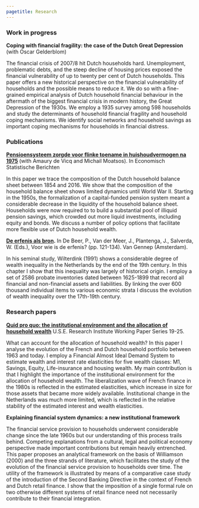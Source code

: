 ```yaml
---
pagetitle: Research
---
```


<link rel="stylesheet" href="styles.css" type="text/css">

### Work in progress

**Coping with financial fragility: the case of the Dutch Great Depression** (with Oscar Gelderblom)

The financial crisis of 2007/8 hit Dutch households hard. Unemployment, problematic debts, and the steep decline of housing prices exposed the financial vulnerability of up to twenty per cent of Dutch households. This paper offers a new historical perspective on the financial vulnerability of households and the possible means to reduce it. We do so with a fine-grained empirical analysis of Dutch household financial behaviour in the aftermath of the biggest financial crisis in modern history, the Great Depression of the 1930s. We employ a 1935 survey among 598 households and study the determinants of household financial fragility and household coping mechanisms. We identify social networks and household savings as important coping mechanisms for households in financial distress.





### Publications
**[Pensioensysteem zorgde voor flinke toename in huishoudvermogen na 1975](https://esb.nu/esb/20062700/pensioensysteem-zorgde-voor-flinke-toename-in-huishoudvermogen-na-1975) ** (with Amaury de Vicq and Michail Moatsos). In Economisch Statistische Berichten 

In this paper we trace the composition of the Dutch household balance sheet between 1854 and 2016. We show that the composition of the household balance sheet shows limited dynamics until World War II. Starting in the 1950s, the formalization of a capital-funded pension system meant a considerable decrease in the liquidity of the household balance sheet. Households were now required to to build a substantial pool of illiquid pension savings, which crowded out more liquid investments, including equity and bonds. We discuss a number of policy options that facilitate more flexible use of Dutch household wealth. 

**[De erfenis als bron](https://www.vangennep-boeken.nl/boek_detail.php?id=538).** In De Beer, P., Van der Meer, J., Plantenga, J., Salverda, W. (Eds.), Voor wie is de erfenis? (pp. 121-134). Van Gennep (Amsterdam).

In his seminal study, Wilterdink (1991) shows a considerable degree of wealth inequality in the Netherlands by the end of the 19th century. In this chapter I show that this inequality was largely of historical origin. I employ a set of 2586 probate inventories dated between 1625-1899 that record all financial and non-financial assets and liabilities. By linking the over 600 thousand individual items to various economic strata I discuss the evolution of wealth inequality over the 17th-19th century. 


### Research papers

**[Quid pro quo: the institutional environment and the allocation of household wealth](http://dspace.library.uu.nl/handle/1874/394040)** U.S.E. Research Institute Working Paper Series 19-25.

What can account for the allocation of household wealth? In this paper I analyse the evolution of the French and Dutch household portfolio between 1963 and today. I employ a Financial Almost Ideal Demand System to estimate wealth and interest rate elasticities for five wealth classes: M1, Savings, Equity, Life-insurance and housing wealth. My main contribution is that I highlight the importance of the institutional environment for the allocation of household wealth. The liberalization wave of French finance in the 1980s is reflected in the estimated elasticities, which increase in size for those assets that became more widely available. Institutional change in the Netherlands was much more limited, which is reflected in the relative stability of the estimated interest and wealth elasticities.

**Explaining financial system dynamics: a new institutional framework**

The financial service provision to households underwent considerable change since the late 1960s but our understanding of this process trails behind. Competing explanations from a cultural, legal and political economy perspective made important contributions but remain heavily entrenched. This paper proposes an analytical framework on the basis of Williamson (2000) and the three strands of literature, which facilitates the study of the evolution of the financial service provision to households over time. The utility of the framework is illustrated by means of a comparative case study of the introduction of the Second Banking Directive in the context of French and Dutch retail finance. I show that the imposition of a single formal rule on two otherwise different systems of retail finance need not necessarily contribute to their financial integration.